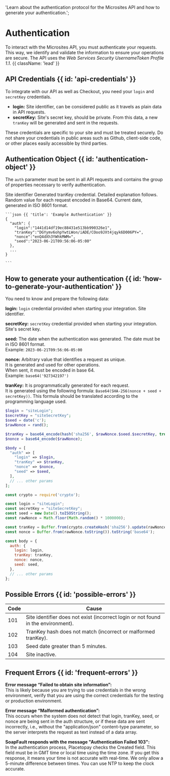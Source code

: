  'Learn about the authentication protocol for the Microsites API and how to generate your authentication.';
  
# Authentication

To interact with the Microsites API, you must authenticate your requests. This way, we identify and validate the information to ensure your operations are secure. The API uses the *Web Services Security UsernameToken Profile 1.1*. {{ className: 'lead' }}

## API Credentials {{ id: 'api-credentials' }}

To integrate with our API as well as Checkout, you need your `login` and `secretKey` credentials.

- **login:** Site identifier, can be considered public as it travels as plain data in API requests.
- **secretKey:** Site's secret key, should be private. From this data, a new `tranKey` will be generated and sent in the requests.

<Note>
  These credentials are specific to your site and must be treated securely. Do not share your credentials in public areas such as Github, client-side code, or other places easily accessible by third parties.
</Note>

## Authentication Object {{ id: 'authentication-object' }}

The `auth` parameter must be sent in all API requests and contains the group of properties necessary to verify authentication.

<Row>
  <Col>
    <Properties>
      <Property name="auth.login" type="string">
        Site identifier
      </Property>
      <Property name="auth.tranKey" type="string">
        Generated tranKey credential. Detailed explanation follows.
      </Property>
      <Property name="auth.nonce" type="string">
        Random value for each request encoded in Base64.
      </Property>
      <Property name="auth.seed" type="string">
        Current date, generated in ISO 8601 format.
      </Property>
    </Properties>
  </Col>
  <Col sticky>

    ```json {{ 'title': 'Example Authentication' }}
    {    
      "auth": {
        "login":"1441d14df19ec88431e513bb990326e1",
        "tranKey":"DGYymv6ohpYwtLWon/iADE/COoo9JXt4jqyk6D006PY=",
        "nonce":"enQ4dXh3YWhkMWM=",
        "seed":"2023-06-21T09:56:06-05:00"
      },
      ...
    }

    ```

  </Col>
</Row>


## How to generate your authentication {{ id: 'how-to-generate-your-authentication' }}

You need to know and prepare the following data:

**login:** `login` credential provided when starting your integration. Site identifier.

**secretKey:** `secretKey` credential provided when starting your integration. Site's secret key.

**seed:** The date when the authentication was generated. The date must be in ISO 8601 format.    
Example: `2023-06-21T09:56:06-05:00`

**nonce:** Arbitrary value that identifies a request as unique.   
It is generated and used for other operations.   
When sent, it must be encoded in base 64.   
Example: `base64('927342197')`

**tranKey:** It is programmatically generated for each request.   
It is generated using the following formula: `Base64(SHA-256(nonce + seed + secretKey))`. This formula should be translated according to the programming language used.


<CodeGroup title="Generate authentication">

```php
$login = "siteLogin";
$secretKey = "siteSecretKey";
$seed = date('c');
$rawNonce = rand();

$tranKey = base64_encode(hash('sha256', $rawNonce.$seed.$secretKey, true));
$nonce = base64_encode($rawNonce);

$body = [
  "auth" => [
    "login" => $login,
    "tranKey" => $tranKey,
    "nonce" => $nonce,
    "seed" => $seed,
  ],
  // ... other params
];
```

```js
const crypto = require('crypto');

const login = "siteLogin";
const secretKey = "siteSecretKey";
const seed = new Date().toISOString();
const rawNonce = Math.floor(Math.random() * 1000000);

const tranKey = Buffer.from(crypto.createHash('sha256').update(rawNonce + seed + secretKey).digest(), 'binary').toString('base64');
const nonce = Buffer.from(rawNonce.toString()).toString('base64');

const body = {
  auth: {
    login: login,
    tranKey: tranKey,
    nonce: nonce,
    seed: seed,
  },
  // ... other params
};
```

</CodeGroup>

## Possible Errors {{ id: 'possible-errors' }}

Code | Cause
---------|----------
 101 | Site identifier does not exist (incorrect login or not found in the environment).
 102 | TranKey hash does not match (incorrect or malformed tranKey).
 103 | Seed date greater than 5 minutes.
 104 | Site inactive.

## Frequent Errors {{ id: 'frequent-errors' }}

**Error message “Failed to obtain site information”:**   
This is likely because you are trying to use credentials in the wrong environment, verify that you are using the correct credentials for the testing or production environment.

**Error message “Malformed authentication”:**   
This occurs when the system does not detect that login, tranKey, seed, or nonce are being sent in the auth structure, or if these data are sent incorrectly, i.e., without the "application/json" content-type parameter, so the server interprets the request as text instead of a data array.

**SoapFault responds with the message "Authentication Failed 103":**   
In the authentication process, Placetopay checks the Created field. This field must be in GMT time or local time using the time zone. If you get this response, it means your time is not accurate with real-time. We only allow a 5-minute difference between times. You can use NTP to keep the clock accurate.